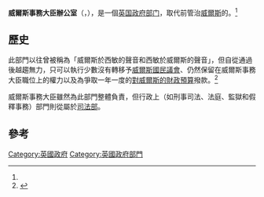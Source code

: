 {{noteTA|G1=PoliticiansUK|G2=UK Places}}
{{Infobox government agency
| agency_name = 威爾斯事務大臣辦公室
| native_name =
| agency_type = [[英国政府部门|女皇陛下政府部門]]
| logo = 
| seal = 
| seal_width = 
| seal_caption = 
| picture = Gwydyr House, Whitehall (geograph 5590927).jpg
| picture_width = 
| picture_caption = 位於[[伦敦|伦敦]][[白廳|白廳]]的[[格威瑟宮|格威瑟宮]]
| formed = 1999年7月1日<ref name="history">{{cite web|url=http://www.walesoffice.gov.uk/about/history/|archiveurl=https://web.archive.org/web/20120303193631/http://www.walesoffice.gov.uk/about/history/|title=History|archivedate=2012-03-03|website=Walesoffice.gov.uk|access-date=2012-03-08|language=en|dead-url=yes}}</ref><ref>{{cite web|title=SERVICE DELIVERY AGREEMENT 2000|year=2000|publisher=Office of the Secretary of State for Wales|url=http://www.walesoffice.gov.uk/pn_20001103.html|accessdate=2017-02-04|archiveurl=https://web.archive.org/web/20010225064005/http://www.walesoffice.gov.uk/pn_20001103.html|archivedate=2001-02-25|dead-url=yes}}</ref>|
| preceding1 = {{le|威爾斯事務部|Welsh Office}}
| dissolved = 
| superseding = 
| jurisdiction = {{GBR}}
| headquarters = {{tree list}}
*'''威爾斯'''
** [[加的夫|加的夫]] 凱斯賓路 凱斯賓角1號
** {{small|1 Caspian Point, Caspian Way, Cardiff, CF10 4DQ}}
* '''西敏'''
** [[伦敦|伦敦]] [[白廳|白廳]] [[格威瑟宮|格威瑟宮]]
** {{small|SW1A 2NP}}
{{Tree list/end}}
| employees = 52<small>（2016年{{snd}}2017年）</small>
| budget = ~£470萬<small>（2016年{{snd}}2017年）</small>
| chief1 = [[西蒙·哈特|西蒙·哈特]]
| chief1_title = [[威爾斯事務大臣|威爾斯事務大臣]]
| chief2_name = 
| chief2_position = 
| child1_agency = 
| website = {{url|https://www.gov.uk/government/organisations/office-of-the-secretary-of-state-for-wales|www.gov.uk/}}
| footnotes = 
| parent_department = [[英國司法部|司法部]]
}}
{{PoliticsUK}}
'''威爾斯事務大臣辦公室'''（{{lang-en|Office of the Secretary of State for Wales}}，{{lang-cy|Swyddfa Ysgrifennydd Gwladol Cymru}}），是一個[[英国政府部门|英国政府部门]]，取代{{le|1998年威爾斯政府法令|Government of Wales Act 1998|1999年權力下放}}前管治[[威爾斯|威爾斯]]的{{le|威爾斯事務部|Welsh Office}}。<ref name="history" />

== 歷史 ==
此部門以往曾被稱為「威爾斯於西敏的聲音和西敏於威爾斯的聲音」，但自從{{le|2006年威爾斯政府法令|Government of Wales Act 2006}}通過後越趨無力，只可以執行少數沒有轉移予[[威爾斯議會|威爾斯國民議會]]、仍然保留在威爾斯事務大臣職位上的權力以及為爭取一年一度的[[英国中央政府预算|對威爾斯的財政預算]]撥款。<ref>{{cite web|url=http://www.walesoffice.gov.uk/about/|title=About the Wales Office|language=en|archiveurl=https://web.archive.org/web/20120301153202/http://www.walesoffice.gov.uk/about/|archivedate=2012-03-01|website=Walesoffice.gov.uk|access-date=2012-03-08|dead-url=yes}}</ref>

威爾斯事務大臣雖然為此部門整體負責，但行政上（如刑事司法、法庭、監獄和假釋事務）部門則從屬於[[英國司法部|司法部]]。
<!--
<ref>{{cite web|url=https://www.gov.uk/government/ministers/secretary-of-state-for-wales|title=Secretary of State for Wales|website=GOV.UK|language=en}}</ref>

==Ministers==
The ministers in the Office of the Secretary of State for Wales are as follows:<ref>{{cite web|title=Our ministers|url=https://www.gov.uk/government/organisations/office-of-the-secretary-of-state-for-wales|website=GOV.UK|publisher=Wales Office|accessdate=1 August 2019}}</ref><ref>{{Cite web|url=http://www.parliament.uk/mps-lords-and-offices/government-and-opposition1/opposition-holding/|title=Her Majesty's Official Opposition|website=UK Parliament|language=en|access-date=2017-10-17}}</ref>

{| class=wikitable
! Minister
! Image
! Rank
! Portfolio
|-
| The Rt Hon. [[Simon_Hart|Simon Hart]] MP
| [[File:Official_portrait_of_Simon_Hart_crop_2.jpg|80px]]
| [[Secretary_of_State_for_Wales|Secretary of State]]
| Overall responsibility; Welsh Government and Assembly Liaison; Constitutional and Electoral issues; Economy, Business & Inward Investment; Infrastructure; Exiting the EU; Foreign Affairs; Energy and Climate Change; Steel; Defence; Agriculture; Tourism; Public Appointments; Welsh Budget.
|-
| [[David_Davies_(Welsh_politician)|David Davies]] MP
| [[File:Official_portrait_of_David_T._C._Davies_crop_2.jpg|80px]]
| [[Parliamentary_Under-Secretary_of_State_for_Wales|Parliamentary Under Secretary of State]]<br/>{{small|(unpaid)}}
| ''TBD''
|-
| The Rt Hon. [[Olivia_Bloomfield,_Baroness_Bloomfield_of_Hinton_Waldrist|The Baroness Bloomfield of Hinton Waldrist]] 
| [[File:Baroness_Bloomfield.jpg|80px]]
| [[Baroness-in-waiting|Baroness-in-waiting]]<br>[[Government_Whip|Government Whip]]
| Department Spokesperson for [[House_of_Lords|Lords]]. 
|}

Unlike [[Scotland|Scotland]] and [[Northern_Ireland|Northern Ireland]], Wales does not have its own [[Law_Officers_of_the_Crown|Law Officers of the Crown]]; it is part of the [[England_and_Wales|England and Wales]] legal jurisdiction. The [[Attorney_General_for_England_and_Wales|Attorney General for England and Wales]] therefore advises the United Kingdom Government on its law.<ref>[http://www.cabinetoffice.gov.uk/content/attorney-generals-office Cabinet Office List of Government Departments and Ministers: Attorney General's Office]</ref> His deputy is the [[Solicitor_General_for_England_and_Wales|Solicitor General for England and Wales]].

==Future==

Following the 'yes' vote in the [[2011_Welsh_devolution_referendum|2011 referendum]] on giving the Assembly direct law-making powers, some politicians in Wales, particularly from [[Plaid_Cymru|Plaid Cymru]], have called for the abolition of the Wales Office.<ref name= "bbc1">[https://www.bbc.co.uk/news/uk-wales-12663213 Presiding officer suggests dropping Welsh secretary] – BBC News. Published 7 March 2011. Retrieved 8 March 2012</ref> [[Dafydd_Elis-Thomas|Lord Elis-Thomas]], Presiding Officer of the National Assembly for Wales said:

{{Quotation|I think it would be very useful to [wind up the Wales Office] before we start the next Assembly; that would be the logical time because that is the time when our new powers will become fully operational. The relationship then would be inter-governmental and inter-parliamentary. In other words it would be between the National Assembly and the Parliament at Westminster, where there are issues on laws which are made in Westminster which impinge on Wales and vice versa.<ref>[https://www.bbc.co.uk/news/uk-wales-12668293 Wales Office 'hard to justify' says Plaid Cymru leader] – BBC News. Published 07 March 2011. Retrieved 08 March 2012</ref>}}

However, Lord Elis-Thomas was accused of following a "[[separatism|separatist]] agenda" by the Conservative Cheryl Gillan, then Secretary of State for Wales. She was supported by her Labour predecessor [[Peter_Hain|Peter Hain]], who declared that Wales "still needs a voice around the [[Cabinet_of_the_United_Kingdom|Cabinet]] in Westminster".<ref name= "bbc1" />
-->

== 參考 ==
{{reflist}}

{{Portal bar|政治|英國}}

[[Category:英國政府|Category:英國政府]]
[[Category:英國政府部門|Category:英國政府部門]]